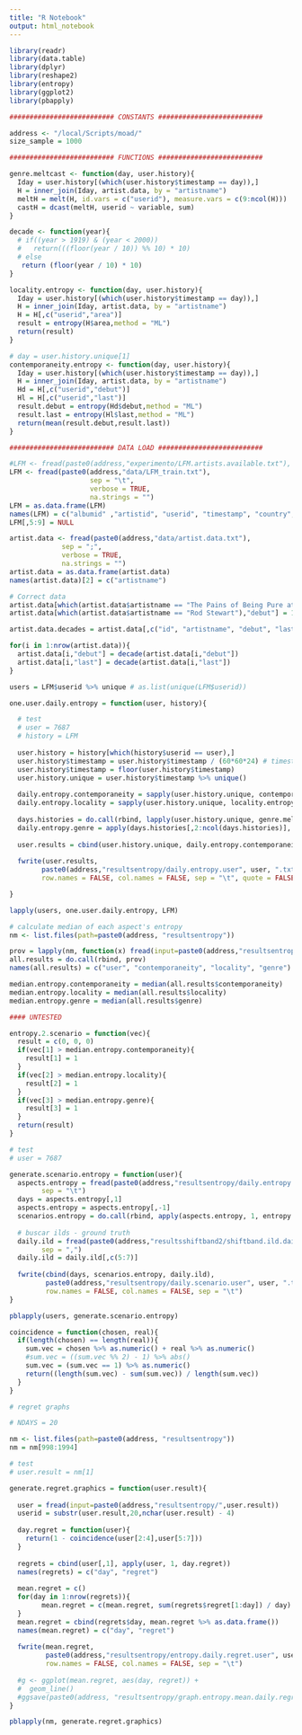 ```yaml
---
title: "R Notebook"
output: html_notebook
---
```


```r

library(readr)
library(data.table)
library(dplyr)
library(reshape2)
library(entropy)
library(ggplot2)
library(pbapply)

```

```r
########################## CONSTANTS ##########################

address <- "/local/Scripts/moad/"
size_sample = 1000

```

```r
########################## FUNCTIONS ##########################

genre.meltcast <- function(day, user.history){
  Iday = user.history[(which(user.history$timestamp == day)),]
  H = inner_join(Iday, artist.data, by = "artistname")
  meltH = melt(H, id.vars = c("userid"), measure.vars = c(9:ncol(H)))
  castH = dcast(meltH, userid ~ variable, sum)
}

decade <- function(year){
  # if((year > 1919) & (year < 2000))
  #   return(((floor(year / 10)) %% 10) * 10)
  # else
   return (floor(year / 10) * 10)
}

locality.entropy <- function(day, user.history){
  Iday = user.history[(which(user.history$timestamp == day)),]
  H = inner_join(Iday, artist.data, by = "artistname")
  H = H[,c("userid","area")]
  result = entropy(H$area,method = "ML")
  return(result)
}

# day = user.history.unique[1]
contemporaneity.entropy <- function(day, user.history){
  Iday = user.history[(which(user.history$timestamp == day)),]
  H = inner_join(Iday, artist.data, by = "artistname")
  Hd = H[,c("userid","debut")]
  Hl = H[,c("userid","last")]
  result.debut = entropy(Hd$debut,method = "ML")
  result.last = entropy(Hl$last,method = "ML")
  return(mean(result.debut,result.last))
}

```

```r
########################## DATA LOAD ##########################

#LFM <- fread(paste0(address,"experimento/LFM.artists.available.txt"), 
LFM <- fread(paste0(address,"data/LFM_train.txt"), 
                    sep = "\t", 
                    verbose = TRUE,
                    na.strings = "")
LFM = as.data.frame(LFM)
names(LFM) = c("albumid" ,"artistid", "userid", "timestamp", "country", "age", "gender", "playcount", "registered", "artistname", "albumname")
LFM[,5:9] = NULL

artist.data <- fread(paste0(address,"data/artist.data.txt"), 
             sep = ";", 
             verbose = TRUE,
             na.strings = "")
artist.data = as.data.frame(artist.data)
names(artist.data)[2] = c("artistname")

# Correct data 
artist.data[which(artist.data$artistname == "The Pains of Being Pure at Heart"),"last"] = 2017
artist.data[which(artist.data$artistname == "Rod Stewart"),"debut"] = 1968

artist.data.decades = artist.data[,c("id", "artistname", "debut", "last")]

for(i in 1:nrow(artist.data)){
  artist.data[i,"debut"] = decade(artist.data[i,"debut"])
  artist.data[i,"last"] = decade(artist.data[i,"last"])
}

users = LFM$userid %>% unique # as.list(unique(LFM$userid))

```

```r

one.user.daily.entropy = function(user, history){

  # test
  # user = 7687
  # history = LFM
  
  user.history = history[which(history$userid == user),]
  user.history$timestamp = user.history$timestamp / (60*60*24) # timestamp in seconds switched to days
  user.history$timestamp = floor(user.history$timestamp)
  user.history.unique = user.history$timestamp %>% unique()
  
  daily.entropy.contemporaneity = sapply(user.history.unique, contemporaneity.entropy, user.history) #%>% as.data.frame() %>% t()
  daily.entropy.locality = sapply(user.history.unique, locality.entropy, user.history) #%>% as.data.frame() %>% t()
  
  days.histories = do.call(rbind, lapply(user.history.unique, genre.meltcast, user.history)) %>% as.data.frame()
  daily.entropy.genre = apply(days.histories[,2:ncol(days.histories)], 1, entropy)
  
  user.results = cbind(user.history.unique, daily.entropy.contemporaneity, daily.entropy.locality, daily.entropy.genre) %>% as.data.frame()
  
  fwrite(user.results, 
        paste0(address,"resultsentropy/daily.entropy.user", user, ".txt"),
        row.names = FALSE, col.names = FALSE, sep = "\t", quote = FALSE)

}

lapply(users, one.user.daily.entropy, LFM)

```

```r

# calculate median of each aspect's entropy
nm <- list.files(path=paste0(address, "resultsentropy"))

prov = lapply(nm, function(x) fread(input=paste0(address,"resultsentropy/",x), sep = "\t", header = FALSE)) 
all.results = do.call(rbind, prov)
names(all.results) = c("user", "contemporaneity", "locality", "genre")

median.entropy.contemporaneity = median(all.results$contemporaneity)
median.entropy.locality = median(all.results$locality)
median.entropy.genre = median(all.results$genre)

```

```r

#### UNTESTED

entropy.2.scenario = function(vec){
  result = c(0, 0, 0)
  if(vec[1] > median.entropy.contemporaneity){
    result[1] = 1
  }
  if(vec[2] > median.entropy.locality){
    result[2] = 1
  }
  if(vec[3] > median.entropy.genre){
    result[3] = 1
  }
  return(result)
}

# test
# user = 7687

generate.scenario.entropy = function(user){
  aspects.entropy = fread(paste0(address,"resultsentropy/daily.entropy.user",user,".txt"),
        sep = "\t")
  days = aspects.entropy[,1]
  aspects.entropy = aspects.entropy[,-1]
  scenarios.entropy = do.call(rbind, apply(aspects.entropy, 1, entropy.2.scenario) %>% as.data.frame())
  
  # buscar ilds - ground truth
  daily.ild = fread(paste0(address,"resultsshiftband2/shiftband.ild.daily.user",user,".txt"),
        sep = ",")
  daily.ild = daily.ild[,c(5:7)]
  
  fwrite(cbind(days, scenarios.entropy, daily.ild),
         paste0(address,"resultsentropy/daily.scenario.user", user, ".txt"),
         row.names = FALSE, col.names = FALSE, sep = "\t")
}

pblapply(users, generate.scenario.entropy)

```

```r

coincidence = function(chosen, real){
  if(length(chosen) == length(real)){
    sum.vec = chosen %>% as.numeric() + real %>% as.numeric()
    #sum.vec = ((sum.vec %% 2) - 1) %>% abs()
    sum.vec = (sum.vec == 1) %>% as.numeric()
    return((length(sum.vec) - sum(sum.vec)) / length(sum.vec))
  }
}

```

```r

# regret graphs

# NDAYS = 20

nm <- list.files(path=paste0(address, "resultsentropy"))
nm = nm[998:1994]

# test
# user.result = nm[1]

generate.regret.graphics = function(user.result){
  
  user = fread(input=paste0(address,"resultsentropy/",user.result))
  userid = substr(user.result,20,nchar(user.result) - 4)
  
  day.regret = function(user){
    return(1 - coincidence(user[2:4],user[5:7]))
  }
  
  regrets = cbind(user[,1], apply(user, 1, day.regret))
  names(regrets) = c("day", "regret")
  
  mean.regret = c()
  for(day in 1:nrow(regrets)){
        mean.regret = c(mean.regret, sum(regrets$regret[1:day]) / day)
  }
  mean.regret = cbind(regrets$day, mean.regret %>% as.data.frame())
  names(mean.regret) = c("day", "regret")
  
  fwrite(mean.regret,
         paste0(address,"resultsentropy/entropy.daily.regret.user", userid, ".txt"),
         row.names = FALSE, col.names = FALSE, sep = "\t")
  
  #g <- ggplot(mean.regret, aes(day, regret)) +
  #  geom_line()
  #ggsave(paste0(address, "resultsentropy/graph.entropy.mean.daily.regret", userid,".pdf"))
}

pblapply(nm, generate.regret.graphics)


```

